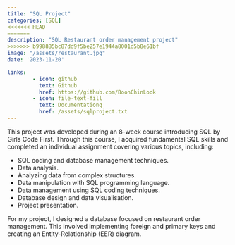 ```yaml
---
title: "SQL Project"
categories: [SQL]
<<<<<<< HEAD
=======
description: "SQL Restaurant order management project"
>>>>>>> b998885bc87dd9f5be257e1944a8001d5b8e61bf
image: "/assets/restaurant.jpg"
date: '2023-11-20'

links:
        - icon: github
          text: Github
          href: https://github.com/BoonChinLook
        - icon: file-text-fill
          text: Documentationq
          href: /assets/sqlproject.txt
---
```


This project was developed during an 8-week course introducing SQL by Girls Code First. Through this course, I acquired fundamental SQL skills and completed an individual assignment covering various topics, including:

*   SQL coding and database management techniques.
*   Data analysis.
*   Analyzing data from complex structures.
*   Data manipulation with SQL programming language.
*   Data management using SQL coding techniques.
*   Database design and data visualisation.
*   Project presentation.

For my project, I designed a database focused on restaurant order management. This involved implementing foreign and primary keys and creating an Entity-Relationship (EER) diagram.
